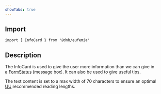 ```yaml
---
showTabs: true
---
```


## Import

```tsx
import { InfoCard } from '@dnb/eufemia'
```

## Description

The InfoCard is used to give the user more information than we can give in a [FormStatus](/uilib/components/form-status/) (message box). It can also be used to give useful tips.

The text content is set to a max width of 70 characters to ensure an optimal [UU](https://www.uutilsynet.no/veiledning/tekst-og-struktur/226) recommended reading lengths.
